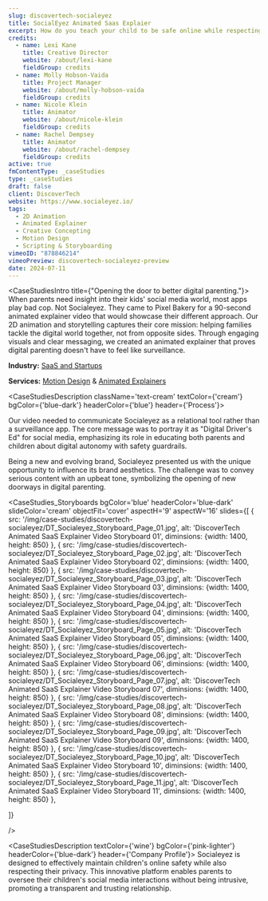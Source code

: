 ```yaml
---
slug: discovertech-socialeyez
title: SocialEyez Animated Saas Explaier
excerpt: How do you teach your child to be safe online while respecting their privacy?
credits:
  - name: Lexi Kane
    title: Creative Director
    website: /about/lexi-kane
    fieldGroup: credits
  - name: Molly Hobson-Vaida
    title: Project Manager
    website: /about/molly-hobson-vaida
    fieldGroup: credits
  - name: Nicole Klein
    title: Animator
    website: /about/nicole-klein
    fieldGroup: credits
  - name: Rachel Dempsey
    title: Animator
    website: /about/rachel-dempsey
    fieldGroup: credits
active: true
fmContentType: _caseStudies
type: _caseStudies
draft: false
client: DiscoverTech
website: https://www.socialeyez.io/
tags:
  - 2D Animation
  - Animated Explainer
  - Creative Concepting
  - Motion Design
  - Scripting & Storyboarding
vimeoID: "878846214"
vimeoPreview: discovertech-socialeyez-preview
date: 2024-07-11
---
```


<CaseStudiesIntro title={"Opening the door to better digital parenting."}>
When parents need insight into their kids' social media world, most apps play bad cop. Not Socialeyez. They came to Pixel Bakery for a 90-second animated explainer video that would showcase their different approach. Our 2D animation and storytelling captures their core mission: helping families tackle the digital world together, not from opposite sides. Through engaging visuals and clear messaging, we created an animated explainer that proves digital parenting doesn't have to feel like surveillance.

**Industry:** [SaaS and Startups](/industries/saas-video-production)

**Services:** [Motion Design](/services/animation) & [Animated Explainers](/services/animated-explainer-videos)

</CaseStudiesIntro>


<CaseStudiesDescription className='text-cream' textColor={'cream'} bgColor={'blue-dark'} headerColor={'blue'} header={'Process'}>
<p className="text-cream">Our video needed to communicate Socialeyez as a relational tool rather than a surveillance app. The core message was to portray it as "Digital Driver's Ed" for social media, emphasizing its role in educating both parents and children about digital autonomy with safety guardrails.</p>

<p className="text-cream">Being a new and evolving brand, Socialeyez presented us with the unique opportunity to influence its brand aesthetics. The challenge was to convey serious content with an upbeat tone, symbolizing the opening of new doorways in digital parenting.</p>
</CaseStudiesDescription>

<CaseStudies_Storyboards
bgColor='blue'
headerColor='blue-dark'
slideColor='cream'
objectFit='cover'
aspectH='9'
aspectW='16'
slides={[
    {
      src: '/img/case-studies/discovertech-socialeyez/DT_Socialeyez_Storyboard_Page_01.jpg',
      alt: 'DiscoverTech Animated SaaS Explainer Video Storyboard 01',
      diminsions: {width: 1400, height: 850}
    },
    {
      src: '/img/case-studies/discovertech-socialeyez/DT_Socialeyez_Storyboard_Page_02.jpg',
      alt: 'DiscoverTech Animated SaaS Explainer Video Storyboard 02',
      diminsions: {width: 1400, height: 850}
    },
    {
      src: '/img/case-studies/discovertech-socialeyez/DT_Socialeyez_Storyboard_Page_03.jpg',
      alt: 'DiscoverTech Animated SaaS Explainer Video Storyboard 03',
      diminsions: {width: 1400, height: 850}
    },
    {
      src: '/img/case-studies/discovertech-socialeyez/DT_Socialeyez_Storyboard_Page_04.jpg',
      alt: 'DiscoverTech Animated SaaS Explainer Video Storyboard 04',
      diminsions: {width: 1400, height: 850}
    },
    {
      src: '/img/case-studies/discovertech-socialeyez/DT_Socialeyez_Storyboard_Page_05.jpg',
      alt: 'DiscoverTech Animated SaaS Explainer Video Storyboard 05',
      diminsions: {width: 1400, height: 850}
    },
    {
      src: '/img/case-studies/discovertech-socialeyez/DT_Socialeyez_Storyboard_Page_06.jpg',
      alt: 'DiscoverTech Animated SaaS Explainer Video Storyboard 06',
      diminsions: {width: 1400, height: 850}
    },
    {
      src: '/img/case-studies/discovertech-socialeyez/DT_Socialeyez_Storyboard_Page_07.jpg',
      alt: 'DiscoverTech Animated SaaS Explainer Video Storyboard 07',
      diminsions: {width: 1400, height: 850}
    },
    {
      src: '/img/case-studies/discovertech-socialeyez/DT_Socialeyez_Storyboard_Page_08.jpg',
      alt: 'DiscoverTech Animated SaaS Explainer Video Storyboard 08',
      diminsions: {width: 1400, height: 850}
    },
    {
      src: '/img/case-studies/discovertech-socialeyez/DT_Socialeyez_Storyboard_Page_09.jpg',
      alt: 'DiscoverTech Animated SaaS Explainer Video Storyboard 09',
      diminsions: {width: 1400, height: 850}
    },
    {
      src: '/img/case-studies/discovertech-socialeyez/DT_Socialeyez_Storyboard_Page_10.jpg',
      alt: 'DiscoverTech Animated SaaS Explainer Video Storyboard 10',
      diminsions: {width: 1400, height: 850}
    },
    {
      src: '/img/case-studies/discovertech-socialeyez/DT_Socialeyez_Storyboard_Page_11.jpg',
      alt: 'DiscoverTech Animated SaaS Explainer Video Storyboard 11',
      diminsions: {width: 1400, height: 850}
    },
 
  ]}

  />





<CaseStudiesDescription textColor={'wine'} bgColor={'pink-lighter'} headerColor={'blue-dark'} header={'Company Profile'}>
Socialeyez is designed to effectively maintain children's online safety while also respecting their privacy. This innovative platform enables parents to oversee their children's social media interactions without being intrusive, promoting a transparent and trusting relationship.
</CaseStudiesDescription>